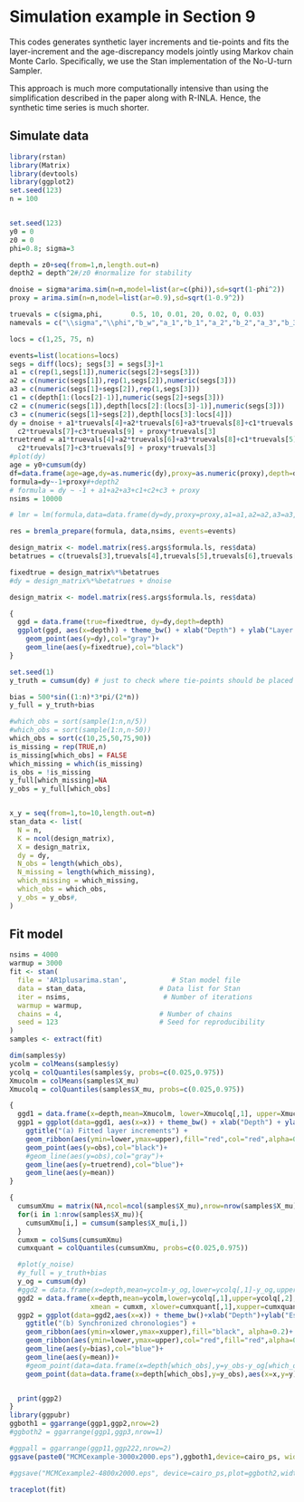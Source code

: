 # Simulation example in Section 9
This codes generates synthetic layer increments and tie-points and fits the layer-increment and the age-discrepancy models jointly using Markov chain Monte Carlo. Specifically, we use the Stan implementation of the No-U-turn Sampler. 

This approach is much more computationally intensive than using the simplification described in the paper along with R-INLA. Hence, the synthetic time series is much shorter.

## Simulate data

```r
library(rstan)
library(Matrix)
library(devtools)
library(ggplot2)
set.seed(123)
n = 100


set.seed(123)
y0 = 0
z0 = 0
phi=0.8; sigma=3

depth = z0+seq(from=1,n,length.out=n)
depth2 = depth^2#/z0 #normalize for stability

dnoise = sigma*arima.sim(n=n,model=list(ar=c(phi)),sd=sqrt(1-phi^2))
proxy = arima.sim(n=n,model=list(ar=0.9),sd=sqrt(1-0.9^2))

truevals = c(sigma,phi,       0.5, 10, 0.01, 20, 0.02, 0, 0.03)
namevals = c("\\sigma","\\phi","b_w","a_1","b_1","a_2","b_2","a_3","b_3")

locs = c(1,25, 75, n)

events=list(locations=locs)
segs = diff(locs); segs[3] = segs[3]+1
a1 = c(rep(1,segs[1]),numeric(segs[2]+segs[3]))
a2 = c(numeric(segs[1]),rep(1,segs[2]),numeric(segs[3]))
a3 = c(numeric(segs[1]+segs[2]),rep(1,segs[3]))
c1 = c(depth[1:(locs[2]-1)],numeric(segs[2]+segs[3]))
c2 = c(numeric(segs[1]),depth[locs[2]:(locs[3]-1)],numeric(segs[3]))
c3 = c(numeric(segs[1]+segs[2]),depth[locs[3]:locs[4]])
dy = dnoise + a1*truevals[4]+a2*truevals[6]+a3*truevals[8]+c1*truevals[5]+
  c2*truevals[7]+c3*truevals[9] + proxy*truevals[3]
truetrend = a1*truevals[4]+a2*truevals[6]+a3*truevals[8]+c1*truevals[5]+
  c2*truevals[7]+c3*truevals[9] + proxy*truevals[3]
#plot(dy)
age = y0+cumsum(dy)
df=data.frame(age=age,dy=as.numeric(dy),proxy=as.numeric(proxy),depth=depth); data=rbind(c(y0,z0,NA,NA),df)
formula=dy~-1+proxy#+depth2
# formula = dy ~ -1 + a1+a2+a3+c1+c2+c3 + proxy
nsims = 10000

# lmr = lm(formula,data=data.frame(dy=dy,proxy=proxy,a1=a1,a2=a2,a3=a3,c1=c1,c2=c2,c3=c3))

res = bremla_prepare(formula, data,nsims, events=events)

design_matrix <- model.matrix(res$.args$formula.ls, res$data)
betatrues = c(truevals[3],truevals[4],truevals[5],truevals[6],truevals[7],truevals[8],truevals[9])

fixedtrue = design_matrix%*%betatrues
#dy = design_matrix%*%betatrues + dnoise

design_matrix <- model.matrix(res$.args$formula.ls, res$data)

{
  ggd = data.frame(true=fixedtrue, dy=dy,depth=depth)
  ggplot(ggd, aes(x=depth)) + theme_bw() + xlab("Depth") + ylab("Layer increments")+
    geom_point(aes(y=dy),col="gray")+
    geom_line(aes(y=fixedtrue),col="black")
}

set.seed(1)
y_truth = cumsum(dy) # just to check where tie-points should be placed

bias = 500*sin((1:n)*3*pi/(2*n))
y_full = y_truth+bias

#which_obs = sort(sample(1:n,n/5))
#which_obs = sort(sample(1:n,n-50))
which_obs = sort(c(10,25,50,75,90))
is_missing = rep(TRUE,n)
is_missing[which_obs] = FALSE
which_missing = which(is_missing)
is_obs = !is_missing
y_full[which_missing]=NA
y_obs = y_full[which_obs]


x_y = seq(from=1,to=10,length.out=n)
stan_data <- list(
  N = n,
  K = ncol(design_matrix),
  X = design_matrix,
  dy = dy,
  N_obs = length(which_obs),
  N_missing = length(which_missing),
  which_missing = which_missing,
  which_obs = which_obs,
  y_obs = y_obs#,
)

```

## Fit model
```r

nsims = 4000
warmup = 3000
fit <- stan(
  file = 'AR1plusarima.stan',           # Stan model file
  data = stan_data,                  # Data list for Stan
  iter = nsims,                       # Number of iterations
  warmup = warmup,
  chains = 4,                        # Number of chains
  seed = 123                         # Seed for reproducibility
) 
samples <- extract(fit)

dim(samples$y)
ycolm = colMeans(samples$y)
ycolq = colQuantiles(samples$y, probs=c(0.025,0.975))
Xmucolm = colMeans(samples$X_mu)
Xmucolq = colQuantiles(samples$X_mu, probs=c(0.025,0.975))

{
  ggd1 = data.frame(x=depth,mean=Xmucolm, lower=Xmucolq[,1], upper=Xmucolq[,2], obs = dy, truetrend = truetrend)
  ggp1 = ggplot(data=ggd1, aes(x=x)) + theme_bw() + xlab("Depth") + ylab("Layers per unit of depth")+
    ggtitle("(a) Fitted layer increments") +
    geom_ribbon(aes(ymin=lower,ymax=upper),fill="red",col="red",alpha=0.3)+
    geom_point(aes(y=obs),col="black")+
    #geom_line(aes(y=obs),col="gray")+
    geom_line(aes(y=truetrend),col="blue")+
    geom_line(aes(y=mean))
}

{
  cumsumXmu = matrix(NA,ncol=ncol(samples$X_mu),nrow=nrow(samples$X_mu))
  for(i in 1:nrow(samples$X_mu)){
    cumsumXmu[i,] = cumsum(samples$X_mu[i,])
  }
  cumxm = colSums(cumsumXmu)
  cumxquant = colQuantiles(cumsumXmu, probs=c(0.025,0.975))

  #plot(y_noise)
  #y_full = y_truth+bias
  y_og = cumsum(dy)
  #ggd2 = data.frame(x=depth,mean=ycolm-y_og,lower=ycolq[,1]-y_og,upper=ycolq[,2]-y_og, bias=bias)
  ggd2 = data.frame(x=depth,mean=ycolm,lower=ycolq[,1],upper=ycolq[,2], bias=bias+cumsum(dy),
                    xmean = cumxm, xlower=cumxquant[,1],xupper=cumxquant[,2])
  ggp2 = ggplot(data=ggd2,aes(x=x)) + theme_bw()+xlab("Depth")+ylab("Estimated age") +
    ggtitle("(b) Synchronized chronologies") +
    geom_ribbon(aes(ymin=xlower,ymax=xupper),fill="black", alpha=0.2)+
    geom_ribbon(aes(ymin=lower,ymax=upper),col="red",fill="red",alpha=0.3)+
    geom_line(aes(y=bias),col="blue")+
    geom_line(aes(y=mean))+
    #geom_point(data=data.frame(x=depth[which_obs],y=y_obs-y_og[which_obs]),aes(x=x,y=y),col="black")
    geom_point(data=data.frame(x=depth[which_obs],y=y_obs),aes(x=x,y=y),col="black")


  print(ggp2)
}
library(ggpubr)
ggboth1 = ggarrange(ggp1,ggp2,nrow=2)
#ggboth2 = ggarrange(ggp1,ggp3,nrow=1)

#ggpall = ggarrange(ggp11,ggp222,nrow=2)
ggsave(paste0("MCMCexample-3000x2000.eps"),ggboth1,device=cairo_ps, width=3000, height=2200, units="px")

#ggsave("MCMCexample2-4800x2000.eps", device=cairo_ps,plot=ggboth2,width=4800,height=2000, units="px",dpi=500,limitsize=FALSE)

traceplot(fit)
```
